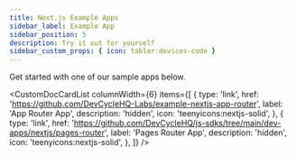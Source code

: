 ```yaml
---
title: Next.js Example Apps
sidebar_label: Example App
sidebar_position: 5
description: Try it out for yourself
sidebar_custom_props: { icon: tabler:devices-code }
---
```


Get started with one of our sample apps below.


<CustomDocCardList
  columnWidth={6}
  items={[
    {
      type: 'link',
      href: 'https://github.com/DevCycleHQ-Labs/example-nextjs-app-router',
      label: 'App Router App',
      description: 'hidden',
      icon: 'teenyicons:nextjs-solid',
    },
    {
      type: 'link',
      href: 'https://github.com/DevCycleHQ/js-sdks/tree/main/dev-apps/nextjs/pages-router',
      label: 'Pages Router App',
      description: 'hidden',
      icon: 'teenyicons:nextjs-solid',
    },
  ]}
/>